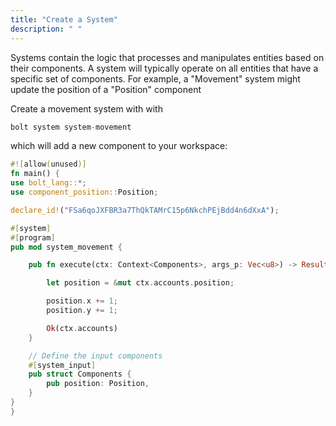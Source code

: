 ```yaml
---
title: "Create a System"
description: " "
---
```


Systems contain the logic that processes and manipulates entities based on their components. A system will typically operate on all entities that have a specific set of components. For example, a "Movement" system might update the position of a "Position" component

Create a movement system with with


```rust
bolt system system-movement
```

which will add a new component to your workspace:

```rust
#![allow(unused)]
fn main() {
use bolt_lang::*;
use component_position::Position;

declare_id!("FSa6qoJXFBR3a7ThQkTAMrC15p6NkchPEjBdd4n6dXxA");

#[system]
#[program]
pub mod system_movement {

    pub fn execute(ctx: Context<Components>, args_p: Vec<u8>) -> Result<Components> {

        let position = &mut ctx.accounts.position;

        position.x += 1;
        position.y += 1;

        Ok(ctx.accounts)
    }

    // Define the input components
    #[system_input]
    pub struct Components {
        pub position: Position,
    }
}
}

```
